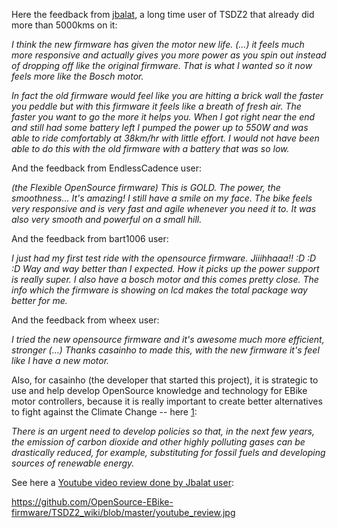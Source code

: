 Here the feedback from [https://www.youtube.com/watch?v=YMQGmuYA6Vg jbalat], a long time user of TSDZ2 that already did more than 5000kms on it:

''I think the new firmware has given the motor new life. (...) it feels much more responsive and actually gives you more power as you spin out instead of dropping off like the original firmware. That is what I wanted so it now feels more like the Bosch motor.''

''In fact the old firmware would feel like you are hitting a brick wall the faster you peddle but with this firmware it feels like a breath of fresh air. The faster you want to go the more it helps you.''
''When I got right near the end and still had some battery left I pumped the power up to 550W and was able to ride comfortably at 38km/hr with little effort. I would not have been able to do this with the old firmware with a battery that was so low.''

And the feedback from EndlessCadence user:

''(the Flexible OpenSource firmware) This is GOLD. The power, the smoothness... It's amazing! I still have a smile on my face. The bike feels very responsive and is very fast and agile whenever you need it to. It was also very smooth and powerful on a small hill.''

And the feedback from bart1006 user: 

''I just had my first test ride with the opensource firmware. Jiiihhaaa!!  :D  :D  :D''
''Way and way better than I expected. How it picks up the power support is really super. I also have a bosch motor and this comes pretty close. The info which the firmware is showing on lcd makes the total package way better for me.''

And the feedback from wheex user: 

''I tried the new opensource firmware and it's awesome much more efficient, stronger (...) Thanks casainho to made this, with the new firmware it's feel like I have a new motor.''

Also, for casainho (the developer that started this project), it is strategic to use and help develop OpenSource knowledge and technology for EBike motor controllers, because it is really important to create better alternatives to fight against the Climate Change -- here [https://www.reuters.com/article/us-pope-environment-excerpts/excerpts-from-pope-francis-encyclical-on-the-environment-idUSKBN0OY17320150618]:

''There is an urgent need to develop policies so that, in the next few years, the emission of carbon dioxide and other highly polluting gases can be drastically reduced, for example, substituting for fossil fuels and developing sources of renewable energy.''

See here a [https://www.youtube.com/watch?v=IrWn6e8bIuQ Youtube video review done by Jbalat user]:

[[https://github.com/OpenSource-EBike-firmware/TSDZ2_wiki/blob/master/youtube_review.jpg]]